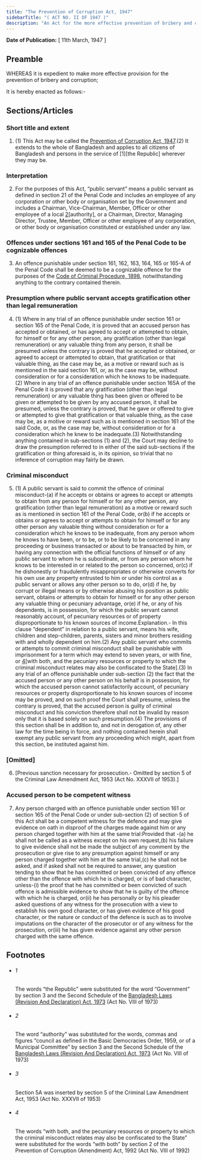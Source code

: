 ```yaml
---
title: "The Prevention of Corruption Act, 1947"
sidebarTitle: "( ACT NO. II OF 1947 )"
description: "An Act for the more effective prevention of bribery and corruption.♣"
---
```


**Date of Publication:** [ 11th March, 1947 ]

## Preamble

WHEREAS it is expedient to make more effective provision for the prevention of bribery and corruption;

It is hereby enacted as follows:-

## Sections/Articles

### Short title and extent

1. (1) This Act may be called the [Prevention of Corruption Act, 1947](/act-217.html "Prevention of Corruption Act, 1947").(2) It extends to the whole of Bangladesh and applies to all citizens of Bangladesh and persons in the service of [1][the Republic] wherever they may be.

### Interpretation

2. For the purposes of this Act, “public servant” means a public servant as defined in section 21 of the Penal Code and includes an employee of any corporation or other body or organisation set by the Government and includes a Chairman, Vice-Chairman, Member, Officer or other employee of a local [2](1)[authority], or a Chairman, Director, Managing Director, Trustee, Member, Officer or other employee of any corporation, or other body or organisation constituted or established under any law.

### Offences under sections 161 and 165 of the Penal Code to be cognizable offences

3. An offence punishable under section 161, 162, 163, 164, 165 or 165-A of the Penal Code shall be deemed to be a cognizable offence for the purposes of the [Code of Criminal Procedure, 1898](/act-75.html "Code of Criminal Procedure, 1898"), notwithstanding anything to the contrary contained therein.

### Presumption where public servant accepts gratification other than legal remuneration

4. (1) Where in any trial of an offence punishable under section 161 or section 165 of the Penal Code, it is proved that an accused person has accepted or obtained, or has agreed to accept or attempted to obtain, for himself or for any other person, any gratification (other than legal remuneration) or any valuable thing from any person, it shall be presumed unless the contrary is proved that he accepted or obtained, or agreed to accept or attempted to obtain, that gratification or that valuable thing, as the case may be, as a motive or reward such as is mentioned in the said section 161, or, as the case may be, without consideration or for a consideration which he knows to be inadequate.(2) Where in any trial of an offence punishable under section 165A of the Penal Code it is proved that any gratification (other than legal remuneration) or any valuable thing has been given or offered to be given or attempted to be given by any accused person, it shall be presumed, unless the contrary is proved, that he gave or offered to give or attempted to give that gratification or that valuable thing, as the case may be, as a motive or reward such as is mentioned in section 161 of the said Code, or, as the case may be, without consideration or for a consideration which he knew to be inadequate.(3) Notwithstanding anything contained in sub-sections (1) and (2), the Court may decline to draw the presumption referred to in either of the said sub-sections if the gratification or thing aforesaid is, in its opinion, so trivial that no inference of corruption may fairly be drawn.

### Criminal misconduct

5. (1) A public servant is said to commit the offence of criminal misconduct-(a) if he accepts or obtains or agrees to accept or attempts to obtain from any person for himself or for any other person, any gratification (other than legal remuneration) as a motive or reward such as is mentioned in section 161 of the Penal Code, or(b) if he accepts or obtains or agrees to accept or attempts to obtain for himself or for any other person any valuable thing without consideration or for a consideration which he knows to be inadequate, from any person whom he knows to have been, or to be, or to be likely to be concerned in any proceeding or business transacted or about to be transacted by him, or having any connection with the official functions of himself or of any public servant to whom he is subordinate, or from any person whom he knows to be interested in or related to the person so concerned, or(c) if he dishonestly or fraudulently misappropriates or otherwise converts for his own use any property entrusted to him or under his control as a public servant or allows any other person so to do, or(d) if he, by corrupt or illegal means or by otherwise abusing his position as public servant, obtains or attempts to obtain for himself or for any other person any valuable thing or pecuniary advantage, or(e) if he, or any of his dependents, is in possession, for which the public servant cannot reasonably account, of pecuniary resources or of property disproportionate to his known sources of income.Explanation.- In this clause “dependent” in relation to a public servant, means his wife, children and step-children, parents, sisters and minor brothers residing with and wholly dependent on him.(2) Any public servant who commits or attempts to commit criminal misconduct shall be punishable with imprisonment for a term which may extend to seven years, or with fine, or [4](1)[with both, and the pecuniary resources or property to which the criminal misconduct relates may also be confiscated to the State].(3) In any trial of an offence punishable under sub-section (2) the fact that the accused person or any other person on his behalf is in possession, for which the accused person cannot satisfactorily account, of pecuniary resources or property disproportionate to his known sources of income may be proved, and on such proof the Court shall presume, unless the contrary is proved, that the accused person is guilty of criminal misconduct and his conviction therefore shall not be invalid by reason only that it is based solely on such presumption.(4) The provisions of this section shall be in addition to, and not in derogation of, any other law for the time being in force, and nothing contained herein shall exempt any public servant from any proceeding which might, apart from this section, be instituted against him.

### [Omitted]

6. [Previous sanction necessary for prosecution.- Omitted by section 5 of the Criminal Law Amendment Act, 1953 (Act No. XXXVII of 1953).]

### Accused person to be competent witness

7. Any person charged with an offence punishable under section 161 or section 165 of the Penal Code or under sub-section (2) of section 5 of this Act shall be a competent witness for the defence and may give evidence on oath in disproof of the charges made against him or any person charged together with him at the same trial:Provided that -(a) he shall not be called as a witness except on his own request,(b) his failure to give evidence shall not be made the subject of any comment by the prosecution or give rise to any presumption against himself or any person charged together with him at the same trial,(c) he shall not be asked, and if asked shall not be required to answer, any question tending to show that he has committed or been convicted of any offence other than the offence with which he is charged, or is of bad character, unless-(i) the proof that he has committed or been convicted of such offence is admissible evidence to show that he is guilty of the offence with which he is charged, or(ii) he has personally or by his pleader asked questions of any witness for the prosecution with a view to establish his own good character, or has given evidence of his good character, or the nature or conduct of the defence is such as to involve imputations on the character of the prosecutor or of any witness for the prosecution, or(iii) he has given evidence against any other person charged with the same offence.

## Footnotes

- ###### 1

  The words “the Republic” were substituted for the word “Government” by section 3 and the Second Schedule of the [Bangladesh Laws (Revision And Declaration) Act, 1973](/act-430.html "Bangladesh Laws (Revision And Declaration) Act, 1973") (Act No. VIII of 1973)

- ###### 2

  The word “authority” was substituted for the words, commas and figures “council as defined in the Basic Democracies Order, 1959, or of a Municipal Committee” by section 3 and the Second Schedule of the [Bangladesh Laws (Revision And Declaration) Act, 1973](/act-430.html "Bangladesh Laws (Revision And Declaration) Act, 1973") (Act No. VIII of 1973)

- ###### 3

  Section 5A was inserted by section 5 of the Criminal Law Amendment Act, 1953 (Act No. XXXVII of 1953)

- ###### 4

  The words “with both, and the pecuniary resources or property to which the criminal misconduct relates may also be confiscated to the State” were substituted for the words “with both” by section 2 of the Prevention of Corruption (Amendment) Act, 1992 (Act No. VIII of 1992)
